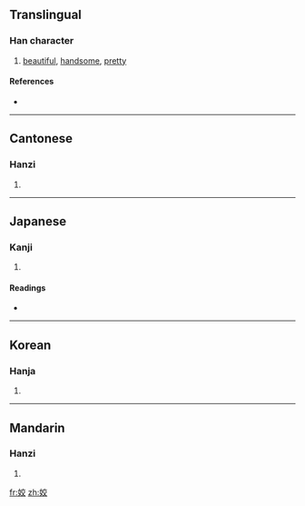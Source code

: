 ==Translingual==

===Han character===
{{Han char|rn=38|rad=女|as=06|sn=9|four=4044<sub>8</sub>|canj=女卜金大 (VYCK)}}

# [[beautiful]], [[handsome]], [[pretty]]

====References====
* {{Han ref|kx=0260.060|dkj=06214|dj=0526.060|hdz=21047.050|uh=59E3|ud=23011|bh=ABBB|bd=43963}}

----

==Cantonese==

===Hanzi===
{{yue-hanzi|jyut=|y=gaau2}}

# {{defn|Cantonese|sort=女06}}

----

==Japanese==

===Kanji===
{{ja-kanji|grade=|rs=女06}}

# {{defn|Japanese|sort=女06}}

====Readings====
* {{ja-readings|on=[[こう]] (kō), [[けう]] (keu), [[げう]] (geu)|kun=[[みめよい]] (mimeyoi), [[うつくしい]] (utsukushii), [[いさぎよい]] (isagiyoi)}}

----

==Korean==

===Hanja===
{{ko-hanja|hangeul=교|rv=gyo|mr=kyo}}

# {{defn|Korean|sort=女06}}

----

==Mandarin==

===Hanzi===
{{cmn-hanzi|pin=[[jiāo]] ([[jiao1]])|wg=chiao<sup>1</sup>}}

# {{defn|Mandarin|sort=女06}}

[[fr:姣]]
[[zh:姣]]